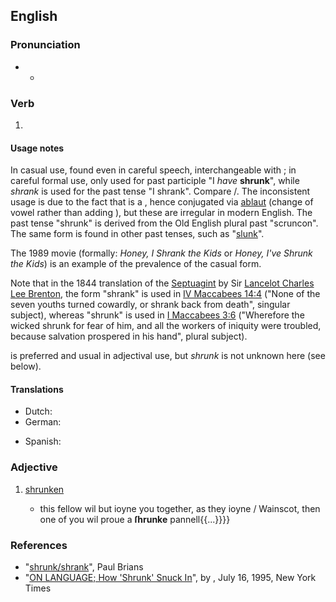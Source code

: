 ==English==

===Pronunciation===
* {{IPA|en|/ˈʃɹʌŋk/}}
** {{audio|en|En-us-shrunk.ogg|Audio (US)}}

===Verb===
{{head|en|verb form}}

# {{en-past of|shrink}}

====Usage notes====
In casual use, found even in careful speech, interchangeable with {{m|en|shrank}}; in careful formal use, only used for past participle "I ''have'' '''shrunk'''", while ''shrank'' is used for the past tense "I shrank". Compare {{m|en|sank}}/{{m|en|sunk}}. The inconsistent usage is due to the fact that {{m|en|shrink}} is a {{w|Germanic strong verb}}, hence conjugated via [[ablaut]] (change of vowel rather than adding {{m|en|-ed}}), but these are irregular in modern English. The past tense "shrunk" is derived from the Old English plural past "scruncon". The same form is found in other past tenses, such as "[[slunk]]".

The 1989 movie ''{{w|Honey, I Shrunk the Kids}}'' (formally: ''Honey, I Shrank the Kids'' or ''Honey, I've Shrunk the Kids'') is an example of the prevalence of the casual form.

Note that in the 1844 translation of the [[w:Septuagint|Septuagint]] by Sir [[w:Lancelot Charles Lee Brenton|Lancelot Charles Lee Brenton]], the form "shrank" is used in [https://ebible.org/eng-Brenton/4MA14.htm IV Maccabees 14:4] ("None of the seven youths turned cowardly, or shrank back from death", singular subject), whereas "shrunk" is used in [http://ebible.org/eng-Brenton/1MA03.htm I Maccabees 3:6] ("Wherefore the wicked shrunk for fear of him, and all the workers of iniquity were troubled, because salvation prospered in his hand", plural subject).

{{m|en|shrunken}} is preferred and usual in adjectival use, but ''shrunk'' is not unknown here (see below).

====Translations====
{{trans-top|past participle of shrink}}
* Dutch: {{t+|nl|gekrompen}}
* German: {{t+|de|geschrumpft}}
{{trans-mid}}
* Spanish: {{t+|es|encogido}}
{{trans-bottom}}

===Adjective===
{{en-adj}}

# [[shrunken]]
#* {{RQ:Shakespeare As You Like It|III|iii|198|2|{{...}}this fellow wil but ioyne you together, as they ioyne / Wainscot, then one of you wil proue a '''ſhrunke''' pannell{{...}}}}

===References===
* "[http://www.wsu.edu/~brians/errors/shrunk.html shrunk/shrank]", Paul Brians
* "[http://www.nytimes.com/1995/07/16/magazine/on-language-how-shrunk-snuck-in.html ON LANGUAGE; How 'Shrunk' Snuck In]", by {{w|William Safire}}, July 16, 1995, New York Times